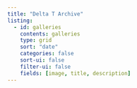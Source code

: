 ```yaml
---
title: "Delta T Archive"
listing:
  - id: galleries
    contents: galleries
    type: grid
    sort: "date"
    categories: false
    sort-ui: false
    filter-ui: false
    fields: [image, title, description]
---
```

